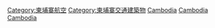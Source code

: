 {{Commonscat|Airports in Cambodia}}
{{Portal|航空}}

[[Category:柬埔寨航空|Category:柬埔寨航空]]
[[Category:柬埔寨交通建築物|Category:柬埔寨交通建築物]]
[[Category:各國機場|Cambodia]]
[[Category:東南亞機場|Cambodia]]
[[Category:亞洲各國機場|Cambodia]]